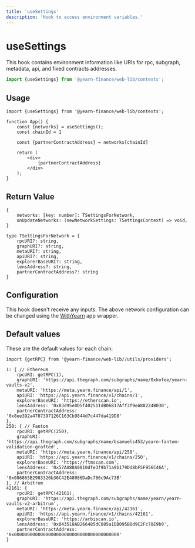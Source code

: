 ```yaml
---
title: 'useSettings'
description: 'Hook to access environment variables.'
---
```


# useSettings
This hook contains environment information like URIs for rpc, subgraph, metadata, api, and fixed contracts addresses.

```ts
import {useSettings} from '@yearn-finance/web-lib/contexts';
```

## Usage

```tsx
import {useSettings} from '@yearn-finance/web-lib/contexts';

function App() {
    const {networks} = useSettings();
    const chainId = 1

    const {partnerContractAddress} = networks[chainId]

    return (
        <div>
            {partnerContractAddress}
        </div>
    );
}
```

## Return Value

```tsx
{
    networks: [key: number]: TSettingsForNetwork,
    onUpdateNetworks: (newNetworkSettings: TSettingsContext) => void,
}

type TSettingsForNetwork = {
    rpcURI?: string,
    graphURI?: string,
    metaURI?: string,
    apiURI?: string,
    explorerBaseURI?: string,
    lensAddress?: string,
    partnerContractAddress?: string
}   
```

## Configuration

This hook doesn't receive any inputs. The above network configuration can be changed using the [WithYearn](https://github.com/yearn/web-lib/blob/main/apps/playground/pages/_app.tsx#L127-L130) app wrapper.

## Default values

These are the default values for each chain:

```tsx
import {getRPC} from '@yearn-finance/web-lib//utils/providers';

1: { // Ethereum
    rpcURI: getRPC(1),
    graphURI: 'https://api.thegraph.com/subgraphs/name/0xkofee/yearn-vaults-v2',
    metaURI: 'https://meta.yearn.finance/api/1',
    apiURI: 'https://api.yearn.finance/v1/chains/1',
    explorerBaseURI: 'https://etherscan.io',
    lensAddress: '0x83d95e0D5f402511dB06817Aff3f9eA88224B030',
    partnerContractAddress: '0x8ee392a4787397126C163Cb9844d7c447da419D8'
},
250: { // Fantom
    rpcURI: getRPC(250),
    graphURI: 'https://api.thegraph.com/subgraphs/name/bsamuels453/yearn-fantom-validation-grafted',
    metaURI: 'https://meta.yearn.finance/api/250',
    apiURI: 'https://api.yearn.finance/v1/chains/250',
    explorerBaseURI: 'https://ftmscan.com',
    lensAddress: '0x57AA88A0810dfe3f9b71a9b179Dd8bF5F956C46A',
    partnerContractAddress: '0x086865B2983320b36C42E48086DaDc786c9Ac73B'
}, // Arbitrum
42161: {
    rpcURI: getRPC(42161),
    graphURI: 'https://api.thegraph.com/subgraphs/name/yearn/yearn-vaults-v2-arbitrum',
    metaURI: 'https://meta.yearn.finance/api/42161',
    apiURI: 'https://api.yearn.finance/v1/chains/42161',
    explorerBaseURI: 'https://arbiscan.io',
    lensAddress: '0x043518AB266485dC085a1DB095B8d9C2Fc78E9b9',
    partnerContractAddress: '0x0000000000000000000000000000000000000000'
}
```